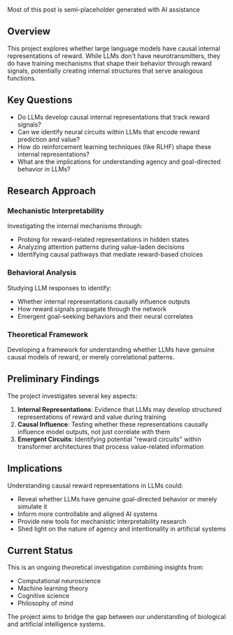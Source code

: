 
<div className="not-prose">
  <WarningCard>
    Most of this post is semi-placeholder generated with AI assistance
  </WarningCard>
</div>

## Overview

This project explores whether large language models have causal internal representations of reward. While LLMs don't have neurotransmitters, they do have training mechanisms that shape their behavior through reward signals, potentially creating internal structures that serve analogous functions.

## Key Questions

- Do LLMs develop causal internal representations that track reward signals?
- Can we identify neural circuits within LLMs that encode reward prediction and value?
- How do reinforcement learning techniques (like RLHF) shape these internal representations?
- What are the implications for understanding agency and goal-directed behavior in LLMs?

## Research Approach

### Mechanistic Interpretability
Investigating the internal mechanisms through:
- Probing for reward-related representations in hidden states
- Analyzing attention patterns during value-laden decisions
- Identifying causal pathways that mediate reward-based choices

### Behavioral Analysis
Studying LLM responses to identify:
- Whether internal representations causally influence outputs
- How reward signals propagate through the network
- Emergent goal-seeking behaviors and their neural correlates

### Theoretical Framework
Developing a framework for understanding whether LLMs have genuine causal models of reward, or merely correlational patterns.

## Preliminary Findings

The project investigates several key aspects:

1. **Internal Representations**: Evidence that LLMs may develop structured representations of reward and value during training
2. **Causal Influence**: Testing whether these representations causally influence model outputs, not just correlate with them
3. **Emergent Circuits**: Identifying potential "reward circuits" within transformer architectures that process value-related information

## Implications

Understanding causal reward representations in LLMs could:
- Reveal whether LLMs have genuine goal-directed behavior or merely simulate it
- Inform more controllable and aligned AI systems
- Provide new tools for mechanistic interpretability research
- Shed light on the nature of agency and intentionality in artificial systems

## Current Status

This is an ongoing theoretical investigation combining insights from:
- Computational neuroscience
- Machine learning theory
- Cognitive science
- Philosophy of mind

The project aims to bridge the gap between our understanding of biological and artificial intelligence systems.